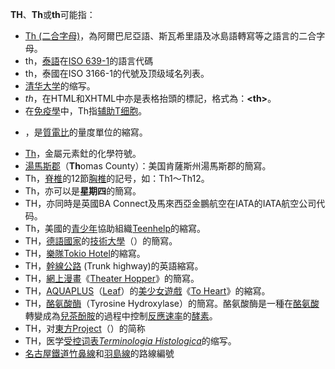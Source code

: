 '''TH'''、'''Th'''或'''th'''可能指：
* [[Th_(二合字母)|Th (二合字母)]]，為阿爾巴尼亞語、斯瓦希里語及冰島語轉寫等之語言的二合字母。
* th，[[泰語|泰語]]在[[ISO_639-1|ISO 639-1]]的語言代碼
* th，泰國在ISO 3166-1的代號及顶级域名列表。
* [[清华大学|清华大学]]的缩写。
* ''th''，在HTML和XHTML中亦是表格抬頭的標記，格式為：'''<nowiki><th></nowiki>'''。
* 在[[免疫學|免疫學]]中，Th指[[辅助T细胞|辅助T细胞]]。
* {{tsl|en|Thomson (unit)||th}}，是[[質電比|質電比]]的量度單位的縮寫。
* [[釷|Th]]，金屬元素釷的化學符號。
* [[湯馬斯郡|湯馬斯郡]]（'''Th'''omas County）：美国肯薩斯州湯馬斯郡的簡寫。
* Th，[[脊椎|脊椎]]的12節[[胸椎|胸椎]]的記号，如：Th1～Th12。
* Th，亦可以是'''星期四'''的簡寫。
* TH，亦同時是英國BA Connect及馬來西亞金鵬航空在IATA的IATA航空公司代码。
* Th，美國的[[青少年|青少年]]協助組織[[Teenhelp|Teenhelp]]的縮寫。
* TH，[[德語國家|德語國家]]的[[技術大學|技術大學]]（{{lang|de|Technische Hochschule}}）的簡寫。
* TH，[[樂隊|樂隊]][[Tokio_Hotel|Tokio Hotel]]的縮寫。
* TH，[[幹線公路|幹線公路]] (Trunk highway)的英語縮寫。
* TH，[[網上漫畫|網上漫畫]]《[[Theater_Hopper|Theater Hopper]]》的簡寫。
* TH，[[AQUAPLUS|AQUAPLUS]]（[[Leaf|Leaf]]）的[[美少女遊戲|美少女遊戲]]《[[To_Heart|To Heart]]》的縮寫。
* TH，[[酪氨酸酶|酪氨酸酶]]（Tyrosine Hydroxylase）的簡寫。酪氨酸酶是一種在[[酪氨酸|酪氨酸]]轉變成為[[兒茶酚胺|兒茶酚胺]]的過程中控制[[反應速率|反應速率]]的[[酵素|酵素]]。
* TH，对[[東方Project|東方Project]]（{{lang|en|Touhou Project}}）的简称
* TH，医学[[受控词表|受控词表]]''[[Terminologia_Histologica|Terminologia Histologica]]''的缩写。
* [[名古屋鐵道|名古屋鐵道]][[竹鼻線|竹鼻線]]和[[羽島線|羽島線]]的路線編號

{{Digraphs}}

{{disambig|Cat=二字拉丁字母缩写消歧义}}
